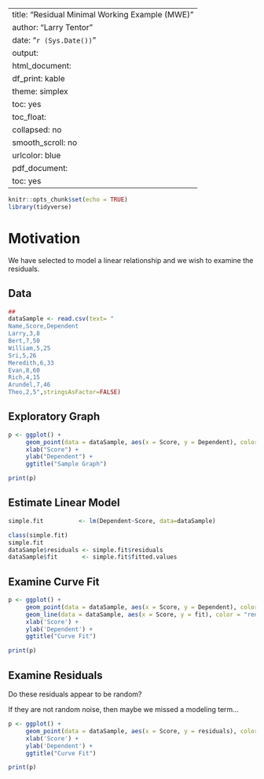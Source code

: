 
---
title: "Residual Minimal Working Example (MWE)"
author: "Larry Tentor"
date: "`r (Sys.Date())`"
output:
  html_document:
    df_print: kable
    theme: simplex
    toc: yes
    toc_float:
      collapsed: no
      smooth_scroll: no
    urlcolor: blue
  pdf_document:
    toc: yes
---

```r
knitr::opts_chunk$set(echo = TRUE)
library(tidyverse)
```

# Motivation

We have selected to model a linear relationship and we wish to examine the residuals.

## Data

```r
## 
dataSample <- read.csv(text= "
Name,Score,Dependent
Larry,3,8
Bert,7,50
William,5,25
Sri,5,26
Meredith,6,33
Evan,8,60
Rich,4,15
Arundel,7,46
Theo,2,5",stringsAsFactor=FALSE)

```


## Exploratory Graph 

```r
p <- ggplot() + 
     geom_point(data = dataSample, aes(x = Score, y = Dependent), color = "blue") +
     xlab("Score") +
     ylab("Dependent") +
     ggtitle("Sample Graph") 

print(p)

```

## Estimate Linear Model

```r

simple.fit          <- lm(Dependent~Score, data=dataSample)

class(simple.fit)
simple.fit
dataSample$residuals <- simple.fit$residuals
dataSample$fit       <- simple.fit$fitted.values
```

## Examine Curve Fit


```r
p <- ggplot() + 
     geom_point(data = dataSample, aes(x = Score, y = Dependent), color = "blue") +
     geom_line(data = dataSample, aes(x = Score, y = fit), color = "red") +
     xlab('Score') +
     ylab('Dependent') +
     ggtitle("Curve Fit") 

print(p)

```

## Examine Residuals

Do these residuals appear to be random?

If they are not random noise, then maybe we missed a modeling term...

```r
p <- ggplot() + 
     geom_point(data = dataSample, aes(x = Score, y = residuals), color = "green") +
     xlab('Score') +
     ylab('Dependent') +
     ggtitle("Curve Fit") 

print(p)

```

